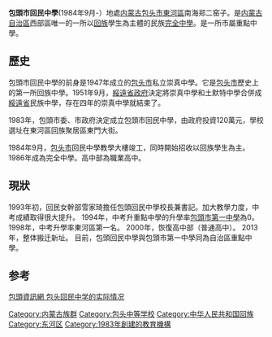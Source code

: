 '''包頭市回民中學'''(1984年9月-）地處[[内蒙古|内蒙古]][[包头市|包头市]][[東河區|東河區]]南海郑二窑子。是[[内蒙古自治區|内蒙古自治區]]西部區唯一的一所以[[回族|回族]]學生為主體的民族[[完全中學|完全中學]]。是一所市屬重點中學。

==歷史==

包頭市回民中學的前身是1947年成立的[[包头市|包头市]]私立崇真中學。它是[[包头市|包头市]]歷史上的第一所回族中學。1951年9月，[[綏遠省政府|綏遠省政府]]決定將崇真中學和土默特中學合併成[[綏遠省_(中華人民共和國)|綏遠省]]民族中學，存在四年的崇真中學就結束了。

1983年，包頭市委、市政府決定成立包頭市回民中學，由政府投資120萬元，學校選址在東河區回族聚居區東門大街。

1984年9月，[[包头市|包头市]]回民中學教學大樓竣工，同時開始招收以回族學生為主。1986年成為完全中學。高中部為職業高中。

==現狀==

1993年初，回民女幹部雪家琦擔任包頭回民中學校長兼書記。加大教學力度，中考成績取得很大提升。
1994年，中考升重點中學的升學率[[包頭市第一中學|包頭市第一中學]]為0。
1998年，中考升學率東河區第一名。
2000年，恢復高中部（普通高中）。
2013年，整体搬迁新址。
目前，包頭回民中學與包頭市第一中學同為自治區重點中學。

==参考==

[http://www.baoketu.com/bbs/thread-20044-1-1.html 包頭資訊網 包头回民中学的实际情况] {{Wayback|url=http://www.baoketu.com/bbs/thread-20044-1-1.html |date=20190808041654 }}

[[Category:内蒙古族群|Category:内蒙古族群]]
[[Category:包头中等学校|Category:包头中等学校]]
[[Category:中华人民共和国回族|Category:中华人民共和国回族]]
[[Category:东河区|Category:东河区]]
[[Category:1983年創建的教育機構|Category:1983年創建的教育機構]]